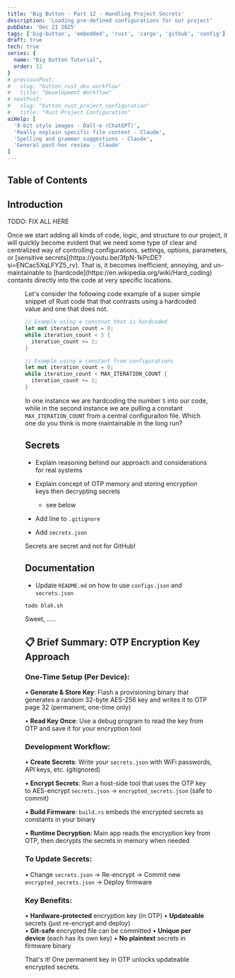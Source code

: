 ```yaml
---
title: 'Big Button - Part 12 - Handling Project Secrets'
description: 'Loading pre-defined configurations for our project'
pubDate: 'Dec 21 2025'
tags: ['big-button', 'embedded', 'rust', 'cargo', 'github', 'config']
draft: true
tech: true
series: {
  name: "Big Button Tutorial",
  order: 12
}
# previousPost:
#   slug: "button_rust_dev_workflow"
#   title: "Development Workflow"
# nextPost: 
#   slug: "button_rust_project_configuration"
#   title: "Rust Project Configuration"
aiHelp: [
  '8-bit style images - Dall-e (ChatGPT)',
  'Really explain specific file content - Claude',
  'Spelling and grammar suggestions - Claude',
  'General post-hoc review - Claude'
]
---
```


## Table of Contents

## Introduction

TODO: FIX ALL HERE

<Tag color="green" txt="💻 HACKER" />
Once we start adding all kinds of code, logic, and structure to our
project, it will quickly become evident that we need some type of
clear and centralized way of controlling configurations, settings, options,
parameters, or [sensitive secrets](https://youtu.be/3fpN-1kPcDE?si=ENCac5XqLFYZ5_rv).
That is, it becomes inefficient, annoying, and un-maintainable to [hardcode](https://en.wikipedia.org/wiki/Hard_coding)
contants directly into the code at very specific locations.

<Figure
  src={crabGearWrench}
  caption="Happy to be able to easily configure a embedded project"
  url="https://youtu.be/JOLtS4VUcvQ?si=K40hQLdXb4fvDa_L"
/>

Let's consider the following code example of a super simple snippet
of Rust code that that contrasts using a hardcoded value and one
that does not.

```rust title="example-simple-config-usage.rs"
// Example using a constnat that is hardcoded
let mut iteration_count = 0;
while iteration_count < 5 {
  iteration_count += 1;
}

// Example using a constant from configurations
let mut iteration_count = 0;
while iteration_count < MAX_ITERATION_COUNT {
  iteration_count += 1;
}
```

In one instance we are hardcoding the number `5` into our code,
while in the second instance we are pulling a constant `MAX_ITERATION_COUNT`
from a central configuraiton file. Which one do you think is more
maintainable in the long run?

## Secrets

- Explain reasoning behind our approach and considerations for real systems
- Explain concept of OTP memory and storing encryption keys then decrypting secrets

  - see below

- Add line to `.gitignore`

- Add `secrets.json`

<Aside variant="warning">
  Secrets are secret and not for GitHub!
</Aside>

## Documentation

- Update `README.md` on how to use `configs.json` and `secrets.json`



```sh title="TODO
todo blah.sh
```

<span class="text-accentColor font-bold">
  Sweet, .....
</span>


## 📋 Brief Summary: OTP Encryption Key Approach

### One-Time Setup (Per Device):
• **Generate & Store Key**: Flash a provisioning binary that generates a random 32-byte AES-256
  key and writes it to OTP page 32 (permanent, one-time only)

• **Read Key Once**: Use a debug program to read the key from OTP and save it for your 
  encryption tool

### Development Workflow:
• **Create Secrets**: Write your `secrets.json` with WiFi passwords, API keys, etc. (gitignored)

• **Encrypt Secrets**: Run a host-side tool that uses the OTP key to AES-encrypt `secrets.json` 
  → `encrypted_secrets.json` (safe to commit)

• **Build Firmware**: `build.rs` embeds the encrypted secrets as constants in your binary

• **Runtime Decryption**: Main app reads the encryption key from OTP, then decrypts the secrets 
  in memory when needed

### To Update Secrets:
• Change `secrets.json` → Re-encrypt → Commit new `encrypted_secrets.json` → Deploy firmware

### Key Benefits:
• **Hardware-protected** encryption key (in OTP)
• **Updateable** secrets (just re-encrypt and deploy)  
• **Git-safe** encrypted file can be committed
• **Unique per device** (each has its own key)
• **No plaintext** secrets in firmware binary

That's it! One permanent key in OTP unlocks updateable encrypted secrets.
